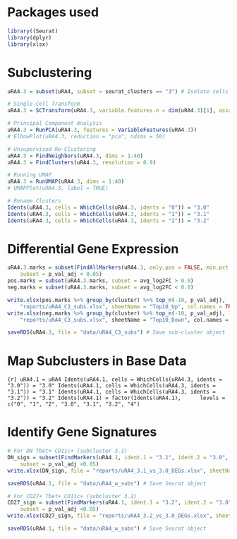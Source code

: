 # Packages used
```r
library((Seurat)
library(dplyr)
library(xlsx)
```

# Subclustering
```r
uRA4.3 = subset(uRA4, subset = seurat_clusters == "3") # Isolate cells in cluster 3

# Single-Cell Transform
uRA4.3 = SCTransform(uRA4.3, variable.features.n = dim(uRA4.3)[1], assay = "RNA")

# Principal Component Analysis
uRA4.3 = RunPCA(uRA4.3, features = VariableFeatures(uRA4.3))
# ElbowPlot(uRA4.3, reduction = "pca", ndims = 50)

# Unsupervised Re-Clustering
uRA4.3 = FindNeighbors(uRA4.3, dims = 1:40)
uRA4.3 = FindClusters(uRA4.3, resolution = 0.9)

# Running UMAP
uRA4.3 = RunUMAP(uRA4.3, dims = 1:40)
# UMAPPlot(uRA4.3, label = TRUE)

# Rename Clusters
Idents(uRA4.3, cells = WhichCells(uRA4.3, idents = "0")) = "3.0"
Idents(uRA4.3, cells = WhichCells(uRA4.3, idents = "1")) = "3.1"
Idents(uRA4.3, cells = WhichCells(uRA4.3, idents = "2")) = "3.2"
```
	

# Differential Gene Expression
```r

uRA4.3.marks = subset(FindAllMarkers(uRA4.3, only.pos = FALSE, min.pct = 0.25), 
	subset = p_val_adj < 0.05)
pos.marks = subset(uRA4.3.marks, subset = avg_log2FC > 0.0)
neg.marks = subset(uRA4.3.marks, subset = avg_log2FC < 0.0)

write.xlsx(pos.marks %>% group_by(cluster) %>% top_n(-10, p_val_adj), 
	"reports/uRA4_C3_subs.xlsx", sheetName = "Top10_Up", col.names = TRUE, row.names = FALSE)
write.xlsx(neg.marks %>% group_by(cluster) %>% top_n(-10, p_val_adj), )
	"reports/uRA4_C3_subs.xlsx", sheetName = "Top10_Down", col.names = TRUE, row.names = FALSE, append = TRUE)

saveRDS(uRA4.3, file = "data/uRA4_C3_subs") # Save sub-cluster object
```

# Map Subclusters in Base Data
```{r]
uRA4.1 = uRA4
Idents(uRA4.1, cells = WhichCells(uRA4.3, idents = "3.0")) = "3.0"
Idents(uRA4.1, cells = WhichCells(uRA4.3, idents = "3.1")) = "3.1"
Idents(uRA4.1, cells = WhichCells(uRA4.3, idents = "3.2")) = "3.2"
Idents(uRA4.1) = factor(Idents(uRA4.1), 
	levels = c("0", "1", "2", "3.0", "3.1", "3.2", "4")
```

# Identify Gene Signatures
```r
# For DN Tbet+ CD11c+ (subcluster 3.1)
DN_sign = subset(FindMarkers(uRA4.1, ident.1 = "3.1", ident.2 = "3.0", min.pct = 0.25, only.pos = TRUE), 
	subset = p_val_adj <0.05)
write.xlsx(DN_sign, file = "reports/uRA4_3.1_vs_3.0_DEGs.xlsx", sheetName = "DEGs", col.names = TRUE, row.names = FALSE)

saveRDS(uRA4.1, file = "data/uRA4_w_subs") # Save Seurat object

# For CD27+ Tbet+ CD11c+ (subcluster 3.2)
CD27_sign = subset(FindMarkers(uRA4.1, ident.1 = "3.2", ident.2 = "3.0", min.pct = 0.25, only.pos = TRUE), 
	subset = p_val_adj <0.05)
write.xlsx(CD27_sign, file = "reports/uRA4_3.2_vs_3.0_DEGs.xlsx", sheetName = "DEGs", col.names = TRUE, row.names = FALSE)

saveRDS(uRA4.1, file = "data/uRA4_w_subs") # Save Seurat object
```
